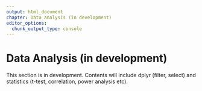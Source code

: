 ```yaml
---
output: html_document
chapter: Data analysis (in development)
editor_options:
  chunk_output_type: console
---
```


# Data Analysis (in development)

This section is in development. Contents will include dplyr (filter, select) and statistics (t-test, correlation, power analysis etc).

